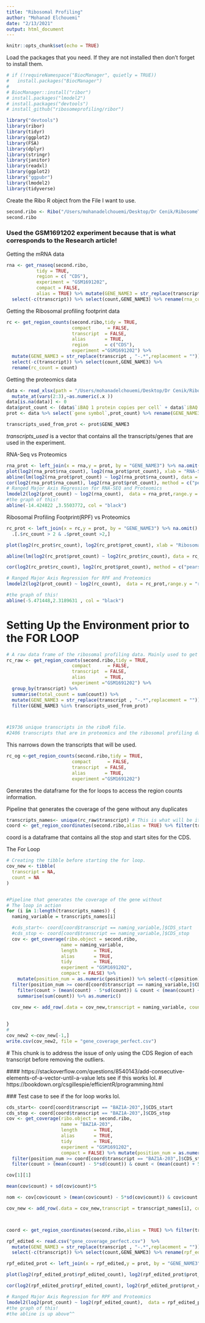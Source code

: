 ```yaml
---
title: "Ribosomal Profiling"
author: "Mohanad Elchouemi"
date: "2/13/2021"
output: html_document
---
```


```r
knitr::opts_chunk$set(echo = TRUE)
```


Load the packages that you need. If they are not installed then don't forget to install them.

```r
# if (!requireNamespace("BiocManager", quietly = TRUE))
#   install.packages("BiocManager")
# 
# BiocManager::install("ribor")
# install.packages("lmodel2")
# install.packages("devtools")
# install_github("ribosomeprofiling/ribor")

library("devtools")
library(ribor)
library(tidyr)
library(ggplot2)
library(FSA)
library(dplyr)
library(stringr)
library(janitor)
library(readxl)
library(ggplot2)
library("ggpubr")
library(lmodel2)
library(tidyverse)
```

Create the Ribo R object from the File I want to use.
```r
second.ribo <- Ribo("/Users/mohanadelchouemi/Desktop/Dr Cenik/RibosomeTranslation/Cenik_Lab_ME/all.ribo", rename = rename_default )
second.ribo 
```

### Used the GSM1691202 experiment because that is what corresponds to the Research article!

Getting the mRNA data
```r
rna <- get_rnaseq(second.ribo,
           tidy = TRUE,
           region = c( "CDS"),
           experiment = "GSM1691202",
           compact = FALSE,
           alias = TRUE) %>% mutate(GENE_NAME3 = str_replace(transcript , "-.*",replacement = "")) %>% 
  select(-c(transcript)) %>% select(count,GENE_NAME3) %>% rename(rna_count = count)

```

Getting the Ribosomal profiling footprint data
```r
rc <- get_region_counts(second.ribo,tidy = TRUE,
                        compact      = FALSE,
                        transcript  = FALSE,
                        alias       = TRUE,
                        region      = c("CDS"),
                        experiment ="GSM1691202") %>% 
  mutate(GENE_NAME3 = str_replace(transcript , "-.*",replacement = "")) %>% 
  select(-c(transcript)) %>% select(count,GENE_NAME3) %>%
  rename(rc_count = count)
```

Getting the proteomics data
```r
data <- read_xlsx(path = "/Users/mohanadelchouemi/Desktop/Dr Cenik/RibosomeTranslation/Cenik_Lab_ME/mmc4.xlsx", sheet = 2) %>% 
  mutate_at(vars(2:3),~as.numeric(.x ))
data[is.na(data)] <- 0
data$prot_count <- (data$`iBAQ 1 protein copies per cell` + data$`iBAQ 2 protein copies per cell`) / 2
prot <- data %>% select(`gene symbol`,prot_count) %>% rename(GENE_NAME3 = `gene symbol`)

transcripts_used_from_prot <- prot$GENE_NAME3

```
*transcripts_used* is a vector that contains all the transcripts/genes that are used in the experiment.

RNA-Seq vs Proteomics
```r
rna_prot <- left_join(x = rna,y = prot, by = "GENE_NAME3") %>% na.omit() %>% .[.$rna_count > 2 & .$prot_count >2,]
plot(log2(rna_prot$rna_count), log2(rna_prot$prot_count), xlab = "RNA-Seq", ylab = "Proteomics", main = "log2 CDS Read Counts", pch = 19, cex = 0.5)
abline(lm(log2(rna_prot$prot_count) ~ log2(rna_prot$rna_count), data = rna_prot), col = "blue")
cor(log2(rna_prot$rna_count), log2(rna_prot$prot_count), method = c("pearson"))
# Ranged Major Axis Regression for RNA-SEQ and Proteomics
lmodel2(log2(prot_count) ~ log2(rna_count),  data = rna_prot,range.y = "relative",range.x = "relative",nperm = 1000)
#the graph of this!
abline(-14.424822 ,3.5503772, col = "black")
```


Ribosomal Profiling Footprint(RPF) vs Proteomics
```r
rc_prot <- left_join(x = rc,y = prot, by = "GENE_NAME3") %>% na.omit() %>%
  .[.$rc_count > 2 & .$prot_count >2,]

plot(log2(rc_prot$rc_count), log2(rc_prot$prot_count), xlab = "Ribosomal Profiling FootPrint", ylab = "Proteomics", main = "log2 CDS Read Counts", pch = 19, cex = 0.5)

abline(lm(log2(rc_prot$prot_count) ~ log2(rc_prot$rc_count), data = rc_prot), col = "blue")

cor(log2(rc_prot$rc_count), log2(rc_prot$prot_count), method = c("pearson"))

# Ranged Major Axis Regression for RPF and Proteomics
lmodel2(log2(prot_count) ~ log2(rc_count),  data = rc_prot,range.y = "relative",range.x = "relative" )

#the graph of this!
abline(-5.471448,2.3189631 , col = "black")
```


# Setting Up the Environment prior to the FOR LOOP
```r
# A raw data frame of the ribosomal profiling data. Mainly used to get the right list of names.
rc_raw <- get_region_counts(second.ribo,tidy = TRUE,
                        compact      = FALSE,
                        transcript  = FALSE,
                        alias       = TRUE,
                        experiment ="GSM1691202") %>% 
  group_by(transcript) %>% 
  summarise(total_count = sum(count)) %>% 
  mutate(GENE_NAME3 = str_replace(transcript , "-.*",replacement = "")) %>% 
  filter(GENE_NAME3 %in% transcripts_used_from_prot)



#19736 unique transcripts in the riboR file.
#2406 transcripts that are in proteomics and the ribosomal profiling data.

```
This narrows down the transcripts that will be used.

```r
rc_og <-get_region_counts(second.ribo,tidy = TRUE,
                        compact      = FALSE,
                        transcript  = FALSE,
                        alias       = TRUE,
                        experiment ="GSM1691202")
```
Generates the dataframe for the for loops to access the region counts information.


Pipeline that generates the coverage of the gene without any duplicates
```r
transcripts_names<- unique(rc_raw$transcript) # This is what will be iterated through for the for loop. 2,406 times
coord <- get_region_coordinates(second.ribo,alias = TRUE) %>% filter(transcript %in% transcripts_names) %>% select(transcript,CDS_start,CDS_stop)
```
coord is a dataframe that contains all the stop and start sites for the CDS.

The For Loop
```r
# Creating the tibble before starting the for loop.
cov_new <- tibble(
  transcript = NA,
  count = NA
)


#Pipeline that generates the coverage of the gene without 
# The loop in action
for (i in 1:length(transcripts_names)) {
  naming_variable = transcripts_names[i] 

  #cds_start<- coord[coord$transcript == naming_variable,]$CDS_start
  #cds_stop <- coord[coord$transcript == naming_variable,]$CDS_stop
  cov <- get_coverage(ribo.object = second.ribo,
                    name = naming_variable,
                    length      = TRUE,
                    alias       = TRUE,
                    tidy        = TRUE,
                    experiment = "GSM1691202",
                    compact = FALSE) %>% 
    mutate(position_num = as.numeric(position)) %>% select(-c(position)) %>%
  filter(position_num >= coord[coord$transcript == naming_variable,]$CDS_start & position_num <= coord[coord$transcript == naming_variable,]$CDS_stop) %>%
    filter(count > (mean(count) - 5*sd(count)) & count < (mean(count) + 5*sd(count))) %>%
    summarise(sum(count)) %>% as.numeric()
  
  cov_new <- add_row(.data = cov_new,transcript = naming_variable, count = cov)

  
}
# 
cov_new2 <-cov_new[-1,]
write.csv(cov_new2, file = "gene_coverage_perfect.csv")
```



 # This chunk is to address the issue of only using the CDS Region of each transcript before removing the outliers.
 
 #### https://stackoverflow.com/questions/8540143/add-consecutive-elements-of-a-vector-until-a-value
 lets see if this works lol.
 # https://bookdown.org/csgillespie/efficientR/programming.html
 
 ### Test case to see if the for loop works lol.
```r

cds_start<- coord[coord$transcript == "BAZ1A-203",]$CDS_start
cds_stop <- coord[coord$transcript == "BAZ1A-203",]$CDS_stop
cov <- get_coverage(ribo.object = second.ribo,
                    name = "BAZ1A-203",
                    length      = TRUE,
                    alias       = TRUE,
                    tidy        = TRUE,
                    experiment = "GSM1691202",
                    compact = FALSE) %>% mutate(position_num = as.numeric(position)) %>% select(-c(position)) %>%
  filter(position_num >= coord[coord$transcript == "BAZ1A-203",]$CDS_start & position_num <= coord[coord$transcript == "BAZ1A-203",]$CDS_stop) %>% 
  filter(count > (mean(count) - 5*sd(count)) & count < (mean(count) + 5*sd(count))) %>% summarise(value = sum(count)) %>% as.numeric()

cov[1][1]

mean(cov$count) + sd(cov$count)*5

nom <- cov[cov$count > (mean(cov$count) - 5*sd(cov$count)) & cov$count < (mean(cov$count) + 5*sd(cov$count)),]

cov_new <- add_row(.data = cov_new,transcript = transcript_names[i], count = nom)



coord <- get_region_coordinates(second.ribo,alias = TRUE) %>% filter(transcript %in% transcripts_names) %>% select(transcript,CDS_start,CDS_stop)

```

```r
rpf_edited <- read.csv("gene_coverage_perfect.csv")  %>%
  mutate(GENE_NAME3 = str_replace(transcript , "-.*",replacement = "")) %>%
  select(-c(transcript)) %>% select(count,GENE_NAME3) %>% rename(rpf_edited_count = count)

rpf_edited_prot <- left_join(x = rpf_edited,y = prot, by = "GENE_NAME3") %>% na.omit() %>% .[.$rpf_edited_count > 2 & .$prot_count >2,]

plot(log2(rpf_edited_prot$rpf_edited_count), log2(rpf_edited_prot$prot_count), xlab = "Ribosomal Profiling FootPrint edited", ylab = "Proteomics", main = "log2 Read Counts", pch = 19, cex = 0.5) + abline(-7.197960,2.511016 , col = "black") + abline(lm(log2(rpf_edited_prot$prot_count) ~ log2(rpf_edited_prot$rpf_edited_count), data = rpf_edited_prot), col = "blue")

cor(log2(rpf_edited_prot$rpf_edited_count), log2(rpf_edited_prot$prot_count), method = c("pearson"))

# Ranged Major Axis Regression for RPF and Proteomics
lmodel2(log2(prot_count) ~ log2(rpf_edited_count),  data = rpf_edited_prot,range.y = "relative",range.x = "relative",nperm = 1000)
#the graph of this!
#the abline is up above^^

```


